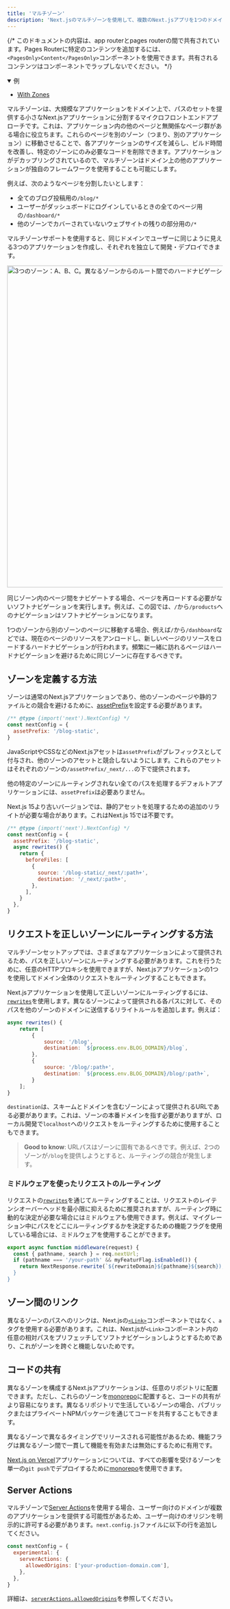 ```yaml
---
title: 'マルチゾーン'
description: 'Next.jsのマルチゾーンを使用して、複数のNext.jsアプリを1つのドメインの下にデプロイする方法を学びましょう。'
---
```


{/* このドキュメントの内容は、app routerとpages routerの間で共有されています。Pages Routerに特定のコンテンツを追加するには、`<PagesOnly>Content</PagesOnly>`コンポーネントを使用できます。共有されるコンテンツはコンポーネントでラップしないでください。 */}

<details open>
  <summary>例</summary>

- [With Zones](https://github.com/vercel/next.js/tree/canary/examples/with-zones)

</details>

マルチゾーンは、大規模なアプリケーションをドメイン上で、パスのセットを提供する小さなNext.jsアプリケーションに分割するマイクロフロントエンドアプローチです。これは、アプリケーション内の他のページと無関係なページ群がある場合に役立ちます。これらのページを別のゾーン（つまり、別のアプリケーション）に移動させることで、各アプリケーションのサイズを減らし、ビルド時間を改善し、特定のゾーンにのみ必要なコードを削除できます。アプリケーションがデカップリングされているので、マルチゾーンはドメイン上の他のアプリケーションが独自のフレームワークを使用することも可能にします。

例えば、次のようなページを分割したいとします：

- 全てのブログ投稿用の`/blog/*`
- ユーザーがダッシュボードにログインしているときの全てのページ用の`/dashboard/*`
- 他のゾーンでカバーされていないウェブサイトの残りの部分用の`/*`

マルチゾーンサポートを使用すると、同じドメインでユーザーに同じように見える3つのアプリケーションを作成し、それぞれを独立して開発・デプロイできます。

<Image
  alt="3つのゾーン：A、B、C。異なるゾーンからのルート間でのハードナビゲーションと、同じゾーン内でのソフトナビゲーションを示しています。"
  srcLight="/docs/light/multi-zones.png"
  srcDark="/docs/dark/multi-zones.png"
  width="1600"
  height="750"
/>

同じゾーン内のページ間をナビゲートする場合、ページを再ロードする必要がないソフトナビゲーションを実行します。例えば、この図では、`/`から`/products`へのナビゲーションはソフトナビゲーションになります。

1つのゾーンから別のゾーンのページに移動する場合、例えば`/`から`/dashboard`などでは、現在のページのリソースをアンロードし、新しいページのリソースをロードするハードナビゲーションが行われます。頻繁に一緒に訪れるページはハードナビゲーションを避けるために同じゾーンに存在するべきです。

## ゾーンを定義する方法

ゾーンは通常のNext.jsアプリケーションであり、他のゾーンのページや静的ファイルとの競合を避けるために、[assetPrefix](/docs/app/api-reference/next-config-js/assetPrefix)を設定する必要があります。

```js title="next.config.js"
/** @type {import('next').NextConfig} */
const nextConfig = {
  assetPrefix: '/blog-static',
}
```

JavaScriptやCSSなどのNext.jsアセットは`assetPrefix`がプレフィックスとして付与され、他のゾーンのアセットと競合しないようにします。これらのアセットはそれぞれのゾーンの`/assetPrefix/_next/...`の下で提供されます。

他の特定のゾーンにルーティングされない全てのパスを処理するデフォルトアプリケーションには、`assetPrefix`は必要ありません。

Next.js 15より古いバージョンでは、静的アセットを処理するための追加のリライトが必要な場合があります。これはNext.js 15では不要です。

```js title="next.config.js"
/** @type {import('next').NextConfig} */
const nextConfig = {
  assetPrefix: '/blog-static',
  async rewrites() {
    return {
      beforeFiles: [
        {
          source: '/blog-static/_next/:path+',
          destination: '/_next/:path+',
        },
      ],
    }
  },
}
```

## リクエストを正しいゾーンにルーティングする方法

マルチゾーンセットアップでは、さまざまなアプリケーションによって提供されるため、パスを正しいゾーンにルーティングする必要があります。これを行うために、任意のHTTPプロキシを使用できますが、Next.jsアプリケーションの1つを使用してドメイン全体のリクエストをルーティングすることもできます。

Next.jsアプリケーションを使用して正しいゾーンにルーティングするには、[`rewrites`](/docs/app/api-reference/next-config-js/rewrites)を使用します。異なるゾーンによって提供される各パスに対して、そのパスを他のゾーンのドメインに送信するリライトルールを追加します。例えば：

```js title="next.config.js"
async rewrites() {
    return [
        {
            source: '/blog',
            destination: `${process.env.BLOG_DOMAIN}/blog`,
        },
        {
            source: '/blog/:path+',
            destination: `${process.env.BLOG_DOMAIN}/blog/:path+`,
        }
    ];
}
```

`destination`は、スキームとドメインを含むゾーンによって提供されるURLである必要があります。これは、ゾーンの本番ドメインを指す必要がありますが、ローカル開発で`localhost`へのリクエストをルーティングするために使用することもできます。

> **Good to know**: URLパスはゾーンに固有であるべきです。例えば、2つのゾーンが`/blog`を提供しようとすると、ルーティングの競合が発生します。

### ミドルウェアを使ったリクエストのルーティング

リクエストの[`rewrites`](/docs/app/api-reference/next-config-js/rewrites)を通じてルーティングすることは、リクエストのレイテンシオーバーヘッドを最小限に抑えるために推奨されますが、ルーティング時に動的な決定が必要な場合にはミドルウェアも使用できます。例えば、マイグレーション中にパスをどこにルーティングするかを決定するための機能フラグを使用している場合には、ミドルウェアを使用することができます。

```js title="middleware.js"
export async function middleware(request) {
  const { pathname, search } = req.nextUrl;
  if (pathname === '/your-path' && myFeaturFlag.isEnabled()) {
    return NextResponse.rewrite(`${rewriteDomain}${pathname}${search});
  }
}
```

## ゾーン間のリンク

異なるゾーンのパスへのリンクは、Next.jsの[`<Link>`](https://nextjs.org/docs/canary/pages/api-reference/components/link)コンポーネントではなく、`a`タグを使用する必要があります。これは、Next.jsが`<Link>`コンポーネント内の任意の相対パスをプリフェッチしてソフトナビゲーションしようとするためであり、これがゾーンを跨ぐと機能しないためです。

## コードの共有

異なるゾーンを構成するNext.jsアプリケーションは、任意のリポジトリに配置できます。ただし、これらのゾーンを[monorepo](https://en.wikipedia.org/wiki/Monorepo)に配置すると、コードの共有がより容易になります。異なるリポジトリで生活しているゾーンの場合、パブリックまたはプライベートNPMパッケージを通じてコードを共有することもできます。

異なるゾーンで異なるタイミングでリリースされる可能性があるため、機能フラグは異なるゾーン間で一貫して機能を有効または無効にするために有用です。

[Next.js on Vercel](https://vercel.com?utm_source=next-site&utm_medium=docs&utm_campaign=next-website)アプリケーションについては、すべての影響を受けるゾーンを単一の`git push`でデプロイするために[monorepo](https://vercel.com/blog/monorepos-are-changing-how-teams-build-software?utm_source=next-site&utm_medium=docs&utm_campaign=next-website)を使用できます。

<AppOnly>

## Server Actions

マルチゾーンで[Server Actions](/docs/app/building-your-application/data-fetching/server-actions-and-mutations)を使用する場合、ユーザー向けのドメインが複数のアプリケーションを提供する可能性があるため、ユーザー向けのオリジンを明示的に許可する必要があります。`next.config.js`ファイルに以下の行を追加してください。

```js title="next.config.js"
const nextConfig = {
  experimental: {
    serverActions: {
      allowedOrigins: ['your-production-domain.com'],
    },
  },
}
```

詳細は、[`serverActions.allowedOrigins`](/docs/app/api-reference/next-config-js/serverActions#allowedorigins)を参照してください。

</AppOnly>